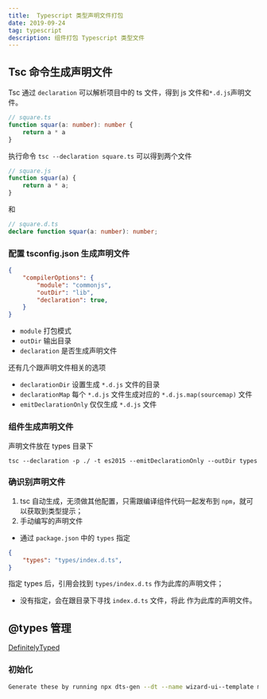 ```yaml
---
title:  Typescript 类型声明文件打包
date: 2019-09-24
tag: typescript
description: 组件打包 Typescript 类型文件
---
```


## Tsc 命令生成声明文件
Tsc 通过 `declaration` 可以解析项目中的 ts 文件，得到 js 文件和`*.d.js`声明文件。
```Typescript
// square.ts
function squar(a: number): number {
	return a * a
}
```
执行命令 `tsc --declaration square.ts` 可以得到两个文件
```js
// square.js
function squar(a) {
    return a * a;
}
```
和
```Typescript
// square.d.ts
declare function squar(a: number): number;
```
### 配置 tsconfig.json 生成声明文件
```json
{
	"compilerOptions": {
		"module": "commonjs",
		"outDir": "lib",
		"declaration": true,
	}
}
```
- `module` 打包模式
- `outDir` 输出目录
- `declaration` 是否生成声明文件

还有几个跟声明文件相关的选项
- `declarationDir` 设置生成 `*.d.js` 文件的目录
- `declarationMap` 每个 `*.d.js` 文件生成对应的 `*.d.js.map(sourcemap)` 文件
- `emitDeclarationOnly` 仅仅生成 `*.d.js` 文件

### 组件生成声明文件
声明文件放在 types 目录下
```
tsc --declaration -p ./ -t es2015 --emitDeclarationOnly --outDir types
```

### 确识别声明文件
1. tsc 自动生成，无须做其他配置，只需跟编译组件代码一起发布到 `npm`，就可以获取到类型提示；
2. 手动编写的声明文件
  - 通过 `package.json` 中的 `types` 指定
```json
{
	"types": "types/index.d.ts",
}	
```
指定 types 后，引用会找到 `types/index.d.ts` 作为此库的声明文件；
  - 没有指定，会在跟目录下寻找 `index.d.ts` 文件，将此 作为此库的声明文件。

## @types 管理
[DefinitelyTyped](https://github.com/DefinitelyTyped/DefinitelyTyped#create-a-new-package)
### 初始化
```bash
Generate these by running npx dts-gen --dt --name wizard-ui--template module
```